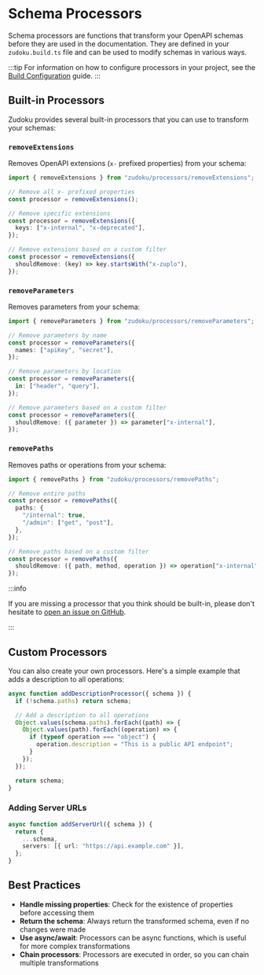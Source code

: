# Schema Processors

Schema processors are functions that transform your OpenAPI schemas before they are used in the documentation. They are defined in your `zudoku.build.ts` file and can be used to modify schemas in various ways.

:::tip
For information on how to configure processors in your project, see the [Build Configuration](/configuration/build-configuration) guide.
:::

## Built-in Processors

Zudoku provides several built-in processors that you can use to transform your schemas:

### `removeExtensions`

Removes OpenAPI extensions (`x-` prefixed properties) from your schema:

```ts
import { removeExtensions } from "zudoku/processors/removeExtensions";

// Remove all x- prefixed properties
const processor = removeExtensions();

// Remove specific extensions
const processor = removeExtensions({
  keys: ["x-internal", "x-deprecated"],
});

// Remove extensions based on a custom filter
const processor = removeExtensions({
  shouldRemove: (key) => key.startsWith("x-zuplo"),
});
```

### `removeParameters`

Removes parameters from your schema:

```ts
import { removeParameters } from "zudoku/processors/removeParameters";

// Remove parameters by name
const processor = removeParameters({
  names: ["apiKey", "secret"],
});

// Remove parameters by location
const processor = removeParameters({
  in: ["header", "query"],
});

// Remove parameters based on a custom filter
const processor = removeParameters({
  shouldRemove: ({ parameter }) => parameter["x-internal"],
});
```

### `removePaths`

Removes paths or operations from your schema:

```ts
import { removePaths } from "zudoku/processors/removePaths";

// Remove entire paths
const processor = removePaths({
  paths: {
    "/internal": true,
    "/admin": ["get", "post"],
  },
});

// Remove paths based on a custom filter
const processor = removePaths({
  shouldRemove: ({ path, method, operation }) => operation["x-internal"],
});
```

:::info

If you are missing a processor that you think should be built-in, please don't hesitate to [open an issue on GitHub](https://github.com/zuplo/zudoku/issues/new).

:::

## Custom Processors

You can also create your own processors. Here's a simple example that adds a description to all operations:

```ts
async function addDescriptionProcessor({ schema }) {
  if (!schema.paths) return schema;

  // Add a description to all operations
  Object.values(schema.paths).forEach((path) => {
    Object.values(path).forEach((operation) => {
      if (typeof operation === "object") {
        operation.description = "This is a public API endpoint";
      }
    });
  });

  return schema;
}
```

### Adding Server URLs

```ts
async function addServerUrl({ schema }) {
  return {
    ...schema,
    servers: [{ url: "https://api.example.com" }],
  };
}
```

## Best Practices

- **Handle missing properties**: Check for the existence of properties before accessing them
- **Return the schema**: Always return the transformed schema, even if no changes were made
- **Use async/await**: Processors can be async functions, which is useful for more complex transformations
- **Chain processors**: Processors are executed in order, so you can chain multiple transformations
